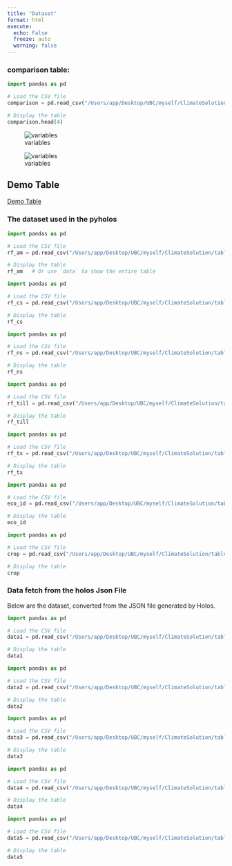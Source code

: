 ```yaml
---
title: "Dataset"
format: html
execute:
  echo: False
  freeze: auto
  warning: false
---
```

### comparison table:
```python
import pandas as pd

# Load the CSV file
comparison = pd.read_csv("/Users/app/Desktop/UBC/myself/ClimateSolution/table/Pyholos_vs_Holos.csv")

# Display the table
comparison.head(4) 
```

![variables](PIC/holos1.png)

![variables](PIC/holos2.png)



## Demo Table

[Demo Table](https://ubcca.sharepoint.com/:x:/r/teams/ubcLFS-gr-Agroecology4Climate/_layouts/15/Doc2.aspx?action=edit&sourcedoc=%7B676a650a-26eb-432b-9ca7-86ab20f0536f%7D&wdOrigin=TEAMS-MAGLEV.teamsSdk_ns.rwc&wdExp=TEAMS-TREATMENT&wdhostclicktime=1733417829239&web=1)

### The dataset used in the pyholos
```python
import pandas as pd

# Load the CSV file
rf_am = pd.read_csv("/Users/app/Desktop/UBC/myself/ClimateSolution/table/modifier_rf_am.csv")

# Display the table
rf_am   # Or use `data` to show the entire table
```

```python
import pandas as pd

# Load the CSV file
rf_cs = pd.read_csv("/Users/app/Desktop/UBC/myself/ClimateSolution/table/modifier_rf_cs.csv")

# Display the table
rf_cs  
```

```python
import pandas as pd

# Load the CSV file
rf_ns = pd.read_csv("/Users/app/Desktop/UBC/myself/ClimateSolution/table/modifier_rf_ns.csv")

# Display the table
rf_ns  
```
```python
import pandas as pd

# Load the CSV file
rf_till = pd.read_csv("/Users/app/Desktop/UBC/myself/ClimateSolution/table/modifier_rf_till.csv")

# Display the table
rf_till  
```

```python
import pandas as pd

# Load the CSV file
rf_tx = pd.read_csv("/Users/app/Desktop/UBC/myself/ClimateSolution/table/modifier_rf_tx.csv")

# Display the table
rf_tx  
```

```python
import pandas as pd

# Load the CSV file
eco_id = pd.read_csv("/Users/app/Desktop/UBC/myself/ClimateSolution/table/ecodistrict_to_ecozone_mapping.csv")

# Display the table
eco_id 
```


```python
import pandas as pd

# Load the CSV file
crop = pd.read_csv("/Users/app/Desktop/UBC/myself/ClimateSolution/table/crop_parameters.csv")

# Display the table
crop 
```


### Data fetch from the holos Json File

Below are the dataset, converted from the JSON file generated by Holos.

```python
import pandas as pd

# Load the CSV file
data1 = pd.read_csv("/Users/app/Desktop/UBC/myself/ClimateSolution/table/HolosJsonFile/CropViewItems_1.csv")

# Display the table
data1  
```
```python
import pandas as pd

# Load the CSV file
data2 = pd.read_csv("/Users/app/Desktop/UBC/myself/ClimateSolution/table/HolosJsonFile/components.csv")

# Display the table
data2  
```

```python
import pandas as pd

# Load the CSV file
data3 = pd.read_csv("/Users/app/Desktop/UBC/myself/ClimateSolution/table/HolosJsonFile/CoverCrops_1.csv")

# Display the table
data3 
```

```python
import pandas as pd

# Load the CSV file
data4 = pd.read_csv("/Users/app/Desktop/UBC/myself/ClimateSolution/table/HolosJsonFile/CropViewItemsMaxThree_1.csv")

# Display the table
data4  
```

```python
import pandas as pd

# Load the CSV file
data5 = pd.read_csv("/Users/app/Desktop/UBC/myself/ClimateSolution/table/HolosJsonFile/SoilDataAvailableForField_1.csv")

# Display the table
data5
```